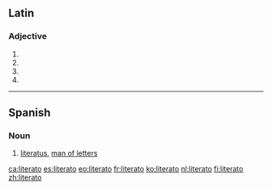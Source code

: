 ==Latin==

===Adjective===
{{la-adj-form|literātō}}

# {{inflection of|literātus||dat|m|s|lang=la}}
# {{inflection of|literātus||dat|n|s|lang=la}}
# {{inflection of|literātus||abl|m|s|lang=la}}
# {{inflection of|literātus||abl|n|s|lang=la}}


----

==Spanish==

===Noun===
{{es-noun|m|f=literata}}

# [[literatus]], [[man of letters]]

[[ca:literato]]
[[es:literato]]
[[eo:literato]]
[[fr:literato]]
[[ko:literato]]
[[nl:literato]]
[[fi:literato]]
[[zh:literato]]